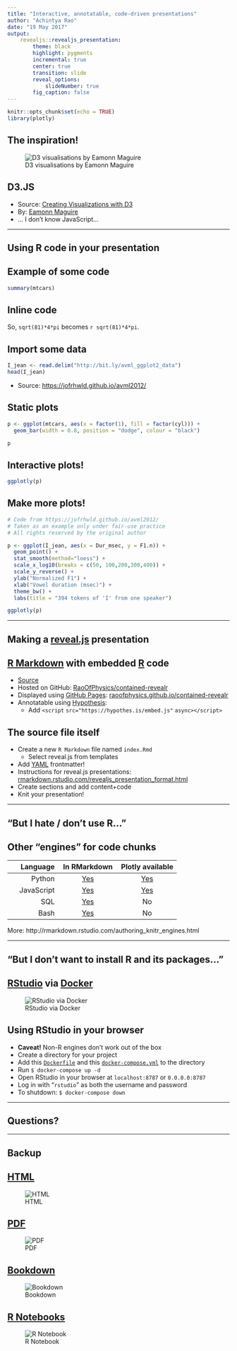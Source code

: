 ```yaml
---
title: "Interactive, annotatable, code-driven presentations"
author: "Achintya Rao"
date: "19 May 2017"
output: 
    revealjs::revealjs_presentation:
        theme: black
        highlight: pygments
        incremental: true
        center: true
        transition: slide
        reveal_options:
            slideNumber: true
        fig_caption: false
---
```


<script src="https://hypothes.is/embed.js" async></script>
```r
knitr::opts_chunk$set(echo = TRUE)
library(plotly)
```

<section><h1>The inspiration!</h1>

![D3 visualisations by Eamonn Maguire](images/d3.gif)

## D3.JS

- Source: [Creating Visualizations with D3](http://antarctic-design.co.uk/biovis-workshop15/)
- By: [Eamonn Maguire](https://github.com/eamonnmag)
- … I don't know JavaScript…

</section>

---

<section><h1>Using R code in your presentation</h1>

## Example of some code

```r
summary(mtcars)
```

## Inline code

So, `sqrt(81)*4*pi` becomes `r sqrt(81)*4*pi`.

## Import some data

```r
I_jean <- read.delim("http://bit.ly/avml_ggplot2_data")
head(I_jean)
```

- Source: [https://jofrhwld.github.io/avml2012/](https://jofrhwld.github.io/avml2012/)

## Static plots

```r

p <- ggplot(mtcars, aes(x = factor(1), fill = factor(cyl))) + 
  geom_bar(width = 0.8, position = "dodge", colour = "black")

p
```

## Interactive plots!

```r
ggplotly(p)
```

## Make more plots!

```r

# Code from https://jofrhwld.github.io/avml2012/
# Taken as an example only under fair-use practice
# All rights reserved by the original author

p <- ggplot(I_jean, aes(x = Dur_msec, y = F1.n)) + 
  geom_point() + 
  stat_smooth(method="loess") +
  scale_x_log10(breaks = c(50, 100,200,300,400)) +
  scale_y_reverse() +
  ylab("Normalized F1") +
  xlab("Vowel duration (msec)") +
  theme_bw() +
  labs(title = "394 tokens of 'I' from one speaker")

ggplotly(p)
```

</section>

---

<section><h1>Making a [reveal.js](http://lab.hakim.se/reveal-js/) presentation</h1>

## [R Markdown](http://rmarkdown.rstudio.com/) with embedded [R](https://www.r-project.org/) code

- [Source](https://raw.githubusercontent.com/RaoOfPhysics/contained-revealr/master/index.Rmd)
- Hosted on GitHub: [RaoOfPhysics/contained-revealr](https://github.com/RaoOfPhysics/contained-revealr)
- Displayed using [GitHub Pages](https://pages.github.com/): [raoofphysics.github.io/contained-revealr](https://raoofphysics.github.io/contained-revealr)
- Annotatable using [Hypothesis](https://hypothes.is):
    - Add `<script` `src="https://hypothes.is/embed.js"` `async></script>`

## The source file itself

- Create a new `R Markdown` file named `index.Rmd`
    - Select reveal.js from templates
- Add [YAML](http://www.yaml.org/) frontmatter!
- Instructions for reveal.js presentations: [rmarkdown.rstudio.com/revealjs_presentation_format.html](http://rmarkdown.rstudio.com/revealjs_presentation_format.html)
- Create sections and add content+code
- Knit your presentation!

</section>

---

<section><h1>"But I hate / don't use R…"</h1>

## Other "engines" for code chunks

| Language | In RMarkdown | Plotly available |
|-----:|:-----:|:-----:|
| Python      | [Yes](http://rmarkdown.rstudio.com/authoring_knitr_engines.html#python) | [Yes](https://plot.ly/python/getting-started/) |
| JavaScript | [Yes](http://rmarkdown.rstudio.com/authoring_knitr_engines.html#javascript) | [Yes](https://plot.ly/javascript/getting-started/) |
| SQL | [Yes](http://rmarkdown.rstudio.com/authoring_knitr_engines.html#sql) | No |
| Bash | [Yes](http://rmarkdown.rstudio.com/authoring_knitr_engines.html#bash) | No |

More: http://rmarkdown.rstudio.com/authoring_knitr_engines.html

</section>

---

<section><h1>"But I don't want to install R and its packages…"</h1>

## [RStudio](https://www.rstudio.com/) via [Docker](https://www.docker.com/)

![RStudio via Docker](images/rstudio.png)

## Using RStudio in your browser

- **Caveat!** Non-R engines don't work out of the box
- Create a directory for your project
- Add this [`Dockerfile`](https://github.com/RaoOfPhysics/contained-revealr/blob/master/Dockerfile) and this [`docker-compose.yml`](https://github.com/RaoOfPhysics/contained-revealr/blob/master/docker-compose.yml) to the directory
- Run `$ docker-compose up -d`
- Open RStudio in your browser at `localhost:8787` or `0.0.0.0:8787`
- Log in with "`rstudio`" as both the username and password
- To shutdown: `$ docker-compose down`

</section>

---

<section><h1>Questions?</h1></section>

---

<section><h1>Backup</h1>

## [HTML](https://raoofphysics.github.io/contained-revealr/examples/html.html)

![HTML](images/html.gif)

## [PDF](https://raoofphysics.github.io/contained-revealr/examples/pdf.pdf)

![PDF](images/pdf.gif)

## [Bookdown](https://raoofphysics.github.io/contained-revealr/examples/bookdown-example.html)

![Bookdown](images/bookdown.gif)

## [R Notebooks](https://raoofphysics.github.io/contained-revealr/examples/notebook.nb.html)

![R Notebook](images/rnotebook.gif)
